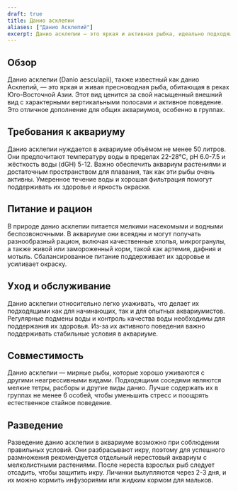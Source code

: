 ```yaml
---
draft: true
title: Данио асклепии
aliases: ["Данио Асклепий"]
excerpt: Данио асклепии — это яркая и активная рыбка, идеально подходящая для аквариумов с растительностью.
---
```


## Обзор

Данио асклепии (Danio aesculapii), также известный как данио Асклепий, — это яркая и живая пресноводная рыба, обитающая
в реках Юго-Восточной Азии. Этот вид ценится за свой насыщенный внешний вид с характерными вертикальными полосами и
активное поведение. Это отличное дополнение для общих аквариумов, особенно в группах.

## Требования к аквариуму

Данио асклепии нуждается в аквариуме объёмом не менее 50 литров. Они предпочитают температуру воды в пределах 22-28°C,
pH 6.0-7.5 и жёсткость воды (dGH) 5-12. Важно обеспечить аквариум растениями и достаточным пространством для плавания,
так как эти рыбы очень активны. Умеренное течение воды и хорошая фильтрация помогут поддерживать их здоровье и яркость
окраски.

## Питание и рацион

В природе данио асклепии питается мелкими насекомыми и водными беспозвоночными. В аквариуме они всеядны и могут получать
разнообразный рацион, включая качественные хлопья, микрогранулы, а также живой или замороженный корм, такой как артемия,
дафния и мотыль. Сбалансированное питание поддерживает их здоровье и усиливает окраску.

## Уход и обслуживание

Данио асклепии относительно легко ухаживать, что делает их подходящими как для начинающих, так и для опытных
аквариумистов. Регулярные подмены воды и контроль качества воды необходимы для поддержания их здоровья. Из-за их
активного поведения важно поддерживать стабильные условия в аквариуме.

## Совместимость

Данио асклепии — мирные рыбы, которые хорошо уживаются с другими неагрессивными видами. Подходящими соседями являются
мелкие тетры, расборы и другие виды данио. Лучше содержать их в группах не менее 6 особей, чтобы уменьшить стресс и
поощрять естественное стайное поведение.

## Разведение

Разведение данио асклепии в аквариуме возможно при соблюдении правильных условий. Они разбрасывают икру, поэтому для
успешного размножения рекомендуется отдельный нерестовый аквариум с мелколистными растениями. После нереста взрослых рыб
следует отсадить, чтобы защитить икру. Личинки вылупляются через 2-3 дня, и их можно кормить инфузориями или жидким
кормом для мальков.
